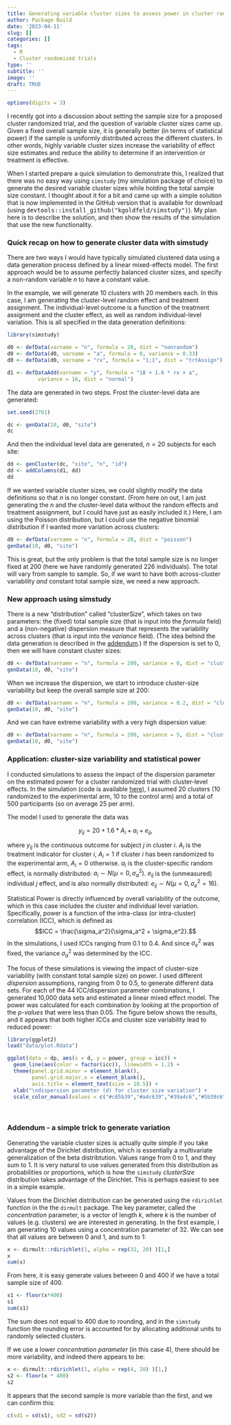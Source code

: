 ```yaml
---
title: Generating variable cluster sizes to assess power in cluster randomize trials
author: Package Build
date: '2023-04-11'
slug: []
categories: []
tags:
  - R
  - Cluster randomized trials
type: ''
subtitle: ''
image: ''
draft: TRUE
---
```


```r
options(digits = 3)
```

I recently got into a discussion about setting the sample size for a proposed cluster randomized trial, and the question of variable cluster sizes came up. Given a fixed overall sample size, it is generally better (in terms of statistical power) if the sample is uniformly distributed across the different clusters. In other words, highly variable cluster sizes increase the variability of effect size estimates and reduce the ability to determine if an intervention or treatment is effective.

When I started prepare a quick simulation to demonstrate this, I realized that there was no easy way using `simstudy` (my simulation package of choice) to generate the desired variable cluster sizes while holding the total sample size constant. I thought about it for a bit and came up with a simple solution that is now implemented in the GitHub version that is available for download (using <font size="3">`devtools::install_github("kgoldfeld/simstudy")`</font>). My plan here is to describe the solution, and then show the results of the simulation that use the new functionality.

### Quick recap on how to generate cluster data with simstudy

There are two ways I would have typically simulated clustered data using a data generation process defined by a linear mixed-effects model. The first approach would be to assume perfectly balanced cluster sizes, and specify a non-random variable $n$ to have a constant value. 

In the example, we will generate 10 clusters with 20 members each. In this case, I am generating the cluster-level random effect and treatment assignment. The individual-level outcome is a function of the treatment assignment and the cluster effect, as well as random individual-level variation. This is all specified in the data generation definitions:

```r
library(simstudy)

d0 <- defData(varname = "n", formula = 20, dist = "nonrandom")
d0 <- defData(d0, varname = "a", formula = 0, variance = 0.33)
d0 <- defData(d0, varname = "rx", formula = "1;1", dist = "trtAssign")

d1 <- defDataAdd(varname = "y", formula = "18 + 1.6 * rx + a", 
          variance = 16, dist = "normal")
```

The data are generated in two steps. Frost the cluster-level data are generated:

```r
set.seed(2761)

dc <- genData(10, d0, "site")
dc
```

And then the individual level data are generated, $n = 20$ subjects for each site:

```r
dd <- genCluster(dc, "site", "n", "id")
dd <- addColumns(d1, dd)
dd
```

If we wanted variable cluster sizes, we could slightly modify the data definitions so that $n$ is no longer constant. (From here on out, I am just generating the $n$ and the cluster-level data without the random effects and treatment assignment, but I could have just as easily included it.) Here, I am using the Poisson distribution, but I could use the negative binomial distribution if I wanted more variation across clusters:

```r
d0 <- defData(varname = "n", formula = 20, dist = "poisson")
genData(10, d0, "site")
```

This is great, but the only problem is that the total sample size is no longer fixed at 200 (here we have randomly generated 226 individuals). The total will vary from sample to sample. So, if we want to have both across-cluster variability *and* constant total sample size, we need a new approach.

### New approach using simstudy

There is a new "distribution" called "clusterSize", which takes on two parameters: the (fixed) total sample size (that is input into the *formula* field) and a (non-negative) dispersion measure that represents the variability across clusters (that is input into the *variance* field). (The idea behind the data generation is described in the <a href="#addendum">addendum</a>.) If the dispersion is set to $0$, then we will have constant cluster sizes:

```r
d0 <- defData(varname = "n", formula = 200, variance = 0, dist = "clusterSize")
genData(10, d0, "site")
```

When we increase the dispersion, we start to introduce cluster-size variability but keep the overall sample size at 200:

```r
d0 <- defData(varname = "n", formula = 200, variance = 0.2, dist = "clusterSize")
genData(10, d0, "site")
```

And we can have extreme variability with a very high dispersion value:

```r
d0 <- defData(varname = "n", formula = 200, variance = 5, dist = "clusterSize")
genData(10, d0, "site")
```

### Application: cluster-size variability and statistical power

I conducted simulations to assess the impact of the dispersion parameter on the estimated power for a cluster randomized trial with cluster-level effects. In the simulation (code is available [here](){target="_blank"}), I assumed 20 clusters (10 randomized to the experimental arm, 10 to the control arm) and a total of 500 participants (so on average 25 per arm).

The model I used to generate the data was

$$y_{ij} = 20 + 1.6 * A_{i} + a_{i} + e_{ij},$$

where $y_{ij}$ is the continuous outcome for subject $j$ in cluster $i$. $A_i$ is the treatment indicator for cluster $i$, $A_i = 1$ if cluster $i$ has been randomized to the experimental arm, $A_i = 0$ otherwise. $a_i$ is the cluster-specific random effect, is normally distributed: $a_i \sim N(\mu = 0, \sigma_a^2)$. $e_{ij}$ is the (unmeasured) individual $j$ effect, and is also normally distributed: $e_{ij} \sim N(\mu =0, \sigma_e^2 = 16)$.

Statistical Power is directly influenced by overall variability of the outcome, which in this case includes the cluster and individual level variation. Specifically, power is a function of the intra-class (or intra-cluster) correlation (ICC), which is defined as
$$ICC = \frac{\sigma_a^2}{\sigma_a^2 + \sigma_e^2}.$$
In the simulations, I used ICCs ranging from $0.1$ to $0.4$. And since $\sigma_e^2$ was fixed, the variance $\sigma^2_a$ was determined by the ICC.   

The focus of these simulations is viewing the impact of cluster-size variability (with constant total sample size) on power. I used different *dispersion* assumptions, ranging from 0 to 0.5, to generate different data sets. For each of the 44 ICC/dispersion parameter combinations, I generated 10,000 data sets and estimated a linear mixed effect model. The power was calculated for each combination by looking at the proportion of the *p-values* that were less than 0.05. The figure below shows the results, and it appears that both higher ICCs and cluster size variability lead to reduced power:

```r
library(ggplot2)
load("data/plot.Rdata")

ggplot(data = dp, aes(x = d, y = power, group = icc)) +
  geom_line(aes(color = factor(icc)), linewidth = 1.2) +
  theme(panel.grid.minor = element_blank(),
        panel.grid.major.x = element_blank(),
        axis.title = element_text(size = 10.5)) +
  xlab("\ndispersion parameter (d) for cluster size variation") +
  scale_color_manual(values = c("#c65b39","#a4c639","#39a4c6","#5b39c6"), name = "ICC")

```

<a name="addendum"></a>  

\ 


### Addendum - a simple trick to generate variation

Generating the variable cluster sizes is actually quite simple if you take advantage of the Dirichlet distribution, which is essentially a multivariate generalization of the beta distribtution. Values range from 0 to 1, and they sum to 1. It is very natural to use values generated from this distribution as probabilities or proportions, which is how the `simstudy` *clusterSize* distribution takes advantage of the Dirichlet. This is perhaps easiest to see in a simple example.

Values from the Dirichlet distribution can be generated using the `rdirichlet` function in the the `dirmult` package. The key parameter, called the *concentration* parameter, is a vector of length *k*, where *k* is the number of values (e.g. clusters) we are interested in generating. In the first example, I am generating 10 values using a concentration parameter of 32. We can see that all values are between 0 and 1, and sum to 1:

```r
x <- dirmult::rdirichlet(1, alpha = rep(32, 20) )[1,]
x
sum(x)
```

From here, it is easy generate values between 0 and 400 if we have a total sample size of 400.

```r
s1 <- floor(x*400)
s1
sum(s1)
```

The sum does not equal to 400 due to rounding, and in the `simstudy` function the rounding error is accounted for by allocating additional units to randomly selected clusters.

If we use a lower *concentration parameter* (in this case 4), there should be more variability, and indeed there appears to be:

```r
x <- dirmult::rdirichlet(1, alpha = rep(4, 20) )[1,]
s2 <- floor(x * 400)
s2
```

It appears that the second sample is more variable than the first, and we can confirm this:

```r
c(sd1 = sd(s1), sd2 = sd(s2))
```